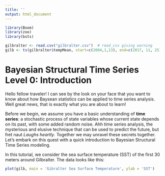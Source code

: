 ```yaml
---
title: ''
output: html_document
---
```


```r
library(Boom)
library(zoo)
library(bsts)

gilbralter <- read.csv("gilbralter.csv")  # read_csv giving warning
gilb <- ts(gilbralter$tempMean, start=c(2004,1,13), end=c(2017, 11, 25), frequency=30)
```



# Bayesian Structural Time Series Level 0: Introduction

Hello fellow traveler! I can see by the look on your face that you want to know about how Baysean statistics can be applied to time series analysis. Well great news, that is exactly what you are about to learn!

Before we begin, we assume you have a basic understanding of **time series**: a stochastic process of state variables whose current state depends on its past, with some added random noise. Ahh time series analysis, the mysterious and elusive technique that can be used to predict the future, but fret naut *Laughs heartly*. Together we may unravel these secrets together. Let's embark on this quest with a quick introduction to  Bayesian Structural Time Series modeling. 

In this tutorial, we consider the sea surface temperature (SST) of the first 30 meters around Gilbralter. The data looks like this:

```r
plot(gilb, main = 'Gibralter Sea Surface Temperature', ylab = 'SST')
```








